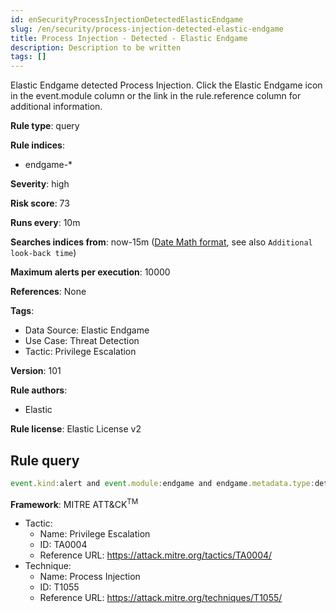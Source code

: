 ```yaml
---
id: enSecurityProcessInjectionDetectedElasticEndgame
slug: /en/security/process-injection-detected-elastic-endgame
title: Process Injection - Detected - Elastic Endgame
description: Description to be written
tags: []
---
```


<div id="process-injection-detected-elastic-endgame"></div>

Elastic Endgame detected Process Injection. Click the Elastic Endgame icon in the event.module column or the link in the rule.reference column for additional information.

**Rule type**: query

**Rule indices**: 

* endgame-*

**Severity**: high

**Risk score**: 73

**Runs every**: 10m

**Searches indices from**: now-15m ([Date Math format](((ref))/common-options.html#date-math), see also <DocLink id="enSecurityRulesUiCreate" section="set-the-rules-schedule">`Additional look-back time`</DocLink>)

**Maximum alerts per execution**: 10000

**References**: None

**Tags**: 

* Data Source: Elastic Endgame
* Use Case: Threat Detection
* Tactic: Privilege Escalation

**Version**: 101

**Rule authors**: 

* Elastic

**Rule license**: Elastic License v2

## Rule query

```js
event.kind:alert and event.module:endgame and endgame.metadata.type:detection and (event.action:kernel_shellcode_event or endgame.event_subtype_full:kernel_shellcode_event)

```

**Framework**: MITRE ATT&CK<sup>TM</sup>

* Tactic:
    * Name: Privilege Escalation
    * ID: TA0004
    * Reference URL: https://attack.mitre.org/tactics/TA0004/
* Technique:
    * Name: Process Injection
    * ID: T1055
    * Reference URL: https://attack.mitre.org/techniques/T1055/

